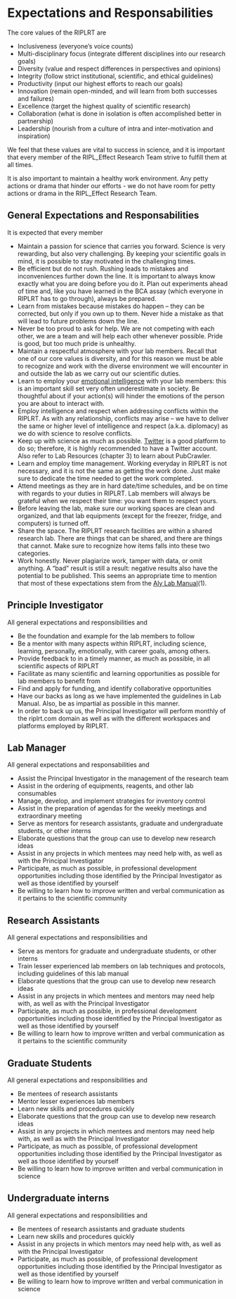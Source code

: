 # Expectations and Responsabilities 

The core values of the RIPLRT are 

- Inclusiveness (everyone’s voice counts)
- Multi-disciplinary focus (integrate different disciplines into our research goals)
- Diversity (value and respect differences in perspectives and opinions)
- Integrity (follow strict institutional, scientific, and ethical guidelines)
- Productivity (input our highest efforts to reach our goals)
- Innovation (remain open-minded, and will learn from both successes and failures)
- Excellence (target the highest quality of scientific research)
- Collaboration (what is done in isolation is often accomplished better in partnership)
- Leadership (nourish from a culture of intra and inter-motivation and inspiration)

We feel that these values are vital to success in science, and it is important that every member of the RIPL_Effect Research Team strive to fulfill them at all times.

It is also important to maintain a healthy work environment. Any petty actions or drama that hinder our efforts  - we do not have room for petty actions or drama in the RIPL_Effect Research Team. 

## General Expectations and Responsabilities 
It is expected that every member 

- Maintain a passion for science that carries you forward. Science is very rewarding, but also very challenging. By keeping your scientific goals in mind, it is possible to stay motivated in the challenging times.
- Be efficient but do not rush. Rushing leads to mistakes and inconveniences further down the line. It is important to always know exactly what you are doing before you do it. Plan out experiments ahead of time and, like you have learned in the BCA assay (which everyone in RIPLRT has to go through), always be prepared.
- Learn from mistakes because mistakes do happen -- they can be corrected, but only if you own up to them. Never hide a mistake as that will lead to future problems down the line. 
- Never be too proud to ask for help. We are not competing with each other, we are a team and will help each other whenever possible. Pride is good, but too much pride is unhealthy.
- Maintain a respectful atmosphere with your lab members. Recall that one of our core values is diversity, and for this reason we must be able to recognize and work with the diverse environment we will encounter in and outside the lab as we carry out our scientific duties. 
- Learn to employ your [emotional intelligence](https://en.wikipedia.org/wiki/Emotional_intelligence) with your lab members: this is an important skill set very often underestimate in society. Be thoughtful about if your action(s) will hinder the emotions of the person you are about to interact with.  
- Employ intelligence and respect when addressing conflicts within the RIPLRT. As with any relationship, conflicts may arise -- we have to deliver the same or higher level of intelligence and respect (a.k.a. diplomacy) as we do with science to resolve conflicts. 
- Keep up with science as much as possible. [Twitter](https://lternet.edu/twitter-for-scientists/) is a good platform to do so; therefore, it is highly recommended to have a Twitter account. Also refer to Lab Resources (chapter 3) to learn about PubCrawler. 
- Learn and employ time management. Working everyday in RIPLRT is not necessary, and it is not the same as getting the work done. Just make sure to dedicate the time needed to get the work completed. 
- Attend meetings as they are in hard date/time schedules, and be on time with regards to your duties in RIPLRT. Lab members will always be grateful when we respect their time: you want them to respect yours. 
- Before leaving the lab, make sure our working spaces are clean and organized, and that lab equipments (except for the freezer, fridge, and computers) is turned off. 
- Share the space. The RIPLRT research facilities are within a shared research lab. There are things that can be shared, and there are things that cannot. Make sure to recognize how items falls into these two categories. 
- Work honestly. Never plagiarize work, tamper with data, or omit anything. A “bad” result is still a result: negative results also have the potential to be published. This seems an appropriate time to mention that most of these expectations stem from the [Aly Lab Manual](https://github.com/alylab/labmanual)(1).  

## Principle Investigator
All general expectations and responsibilities and 

- Be the foundation and example for the lab members to follow
- Be a mentor with many aspects within RIPLRT, including science, learning, personally, emotionally, with career goals, among others. 
- Provide feedback to in a timely manner, as much as possible, in all scientific aspects of RIPLRT
- Facilitate as many scientific and learning opportunities as possible for lab members to benefit from 
- Find and apply for funding, and identify collaborative opportunities 
- Have our backs as long as we have implemented the guidelines in Lab Manual. Also, be as impartial as possible in this manner. 
- In order to back up us, the Principal Investigator will perform monthly of the riplrt.com domain as well as with the different workspaces and platforms employed by RIPLRT.

## Lab Manager
All general expectations and responsabilities and

- Assist the Principal Investigator in the management of the research team
- Assist in the ordering of equipments, reagents, and other lab consumables
- Manage, develop, and implement strategies for inventory control
- Assist in the preparation of agendas for the weekly meetings and extraordinary meeting
- Serve as mentors for research assistants, graduate and undergraduate students, or other interns
- Elaborate questions that the group can use to develop new research ideas
- Assist in any projects in which mentees may need help with, as well as with the Principal Investigator
- Participate, as much as possible, in professional development opportunities including those identified by the Principal Investigator as well as those identified by yourself
- Be willing to learn how to improve written and verbal communication as it pertains to the scientific community

## Research Assistants
All general expectations and responsibilities and 

- Serve as mentors for graduate and undergraduate students, or other interns
- Train lesser experienced lab members on lab techniques and protocols, including guidelines of this lab manual
- Elaborate questions that the group can use to develop new research ideas
- Assist in any projects in which mentees and mentors may need help with, as well as with the Principal Investigator
- Participate, as much as possible, in professional development opportunities including those identified by the Principal Investigator as well as those identified by yourself
- Be willing to learn how to improve written and verbal communication as it pertains to the scientific community

## Graduate Students
All general expectations and responsibilities and 

- Be mentees of research assistants 
- Mentor lesser experiences lab members
- Learn new skills and procedures quickly
- Elaborate questions that the group can use to develop new research ideas
- Assist in any projects in which mentees and mentors may need help with, as well as with the Principal Investigator
- Participate, as much as possible, of professional development opportunities including those identified by the Principal Investigator as well as those identified by yourself
- Be willing to learn how to improve written and verbal communication in science

## Undergraduate interns
All general expectations and responsibilities and 

- Be mentees of research assistants and graduate students 
- Learn new skills and procedures quickly
- Assist in any projects in which mentors may need help with, as well as with the Principal Investigator
- Participate, as much as possible, of professional development opportunities including those identified by the Principal Investigator as well as those identified by yourself
- Be willing to learn how to improve written and verbal communication in science
